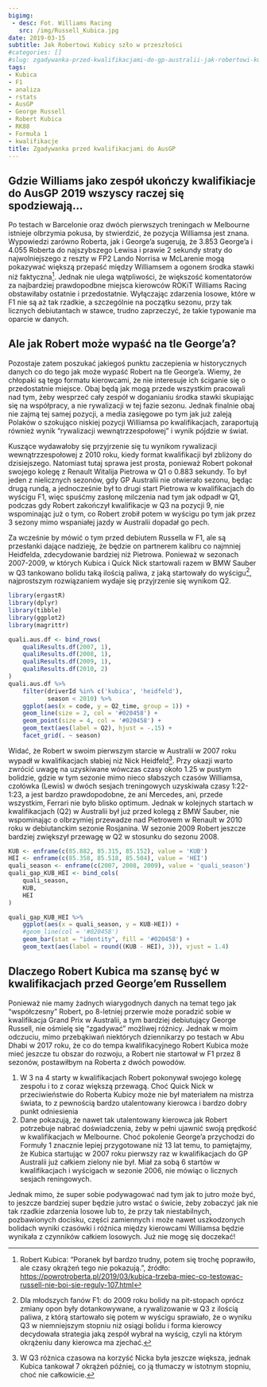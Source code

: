 ```yaml
---
bigimg:
 - desc: Fot. Williams Racing
   src: /img/Russell_Kubica.jpg
date: 2019-03-15
subtitle: Jak Robertowi Kubicy szło w przeszłości
#categories: []
#slug: zgadywanka-przed-kwalifikacjami-do-gp-australii-jak-robertowi-kubicy-szło-w-przeszłości
tags:
- Kubica
- F1
- analiza
- rstats
- AusGP
- George Russell
- Robert Kubica
- RK88
- Formuła 1
- kwalifikacje
title: Zgadywanka przed kwalifikacjami do AusGP
---
```


## Gdzie Williams jako zespół ukończy kwalifikiacje do AusGP 2019 wszyscy raczej się spodziewają...

Po testach w Barcelonie oraz dwóch pierwszych treningach w Melbourne istnieje olbrzymia pokusa, by stwierdzić, że pozycja Williamsa jest znana. Wypowiedzi zarówno Roberta, jak i George'a sugerują, że 3.853 George'a i 4.055 Roberta do najszybszego Lewisa i prawie 2 sekundy straty do najwolniejszego z reszty w FP2 Lando Norrisa w McLarenie mogą pokazywać większą przepaść między Williamsem a ogonem środka stawki niż faktyczna[^1]. Jednak nie ulega wątpliwości, że większość komentatorów za najbardziej prawdopodbne miejsca kierowców ROKiT Williams Racing obstawiłaby ostatnie i przedostatnie. Wyłączając zdarzenia losowe, które w F1 nie są aż tak rzadkie, a szczególnie na początku sezonu, przy tak licznych debiutantach w stawce, trudno zaprzeczyć, że takie typowanie ma oparcie w danych.

## Ale jak Robert może wypaść na tle George'a?

Pozostaje zatem poszukać jakiegoś punktu zaczepienia w historycznych danych co do tego jak może wypaść Robert na tle George'a. Wiemy, że chłopaki są tego formatu kierowcami, że nie interesuje ich ściganie się o przedostatnie miejsce. Obaj będą jak mogą przede wszystkim pracowali nad tym, żeby wesprzeć cały zespół w doganianiu środka stawki skupiając się na współpracy, a nie rywalizacji w tej fazie sezonu. Jednak finalnie obaj nie zajmą tej samej pozycji, a media zasięgowe po tym jak już zaleją Polaków o szokująco niskiej pozycji Williamsa po kwalifikacjach, zaraportują również wynik "rywalizacji wewnątrzzespołowej" i wynik pójdzie w świat.  

Kuszące wydawałoby się przyjrzenie się tu wynikom rywalizacji wewnątrzzespołowej z 2010 roku, kiedy format kwalifikacji był zbliżony do dzisiejszego. Natomiast tutaj sprawa jest prosta, ponieważ Robert pokonał swojego kolegę z Renault Witalija Pietrowa w Q1 o 0.883 sekundy. To był jeden z nielicznych sezonów, gdy GP Australii nie otwierało sezonu, będąc drugą rundą, a jednocześnie był to drugi start Pietrowa w kwalifikacjach do wyścigu F1, więc spuśćmy zasłonę milczenia nad tym jak odpadł w Q1, podczas gdy Robert zakończył kwalifikacje w Q3 na pozycji 9, nie wspominając już o tym, co Robert zrobił potem w wyścigu po tym jak przez 3 sezony mimo wspaniałej jazdy w Australii dopadał go pech.  

Za wcześnie by mówić o tym przed debiutem Russella w F1, ale są przesłanki dające nadzieję, że będzie on partnerem kalibru co najmniej Heidfelda, zdecydowanie bardziej niż Pietrowa. Ponieważ w sezonach 2007-2009, w których Kubica i Quick Nick startowali razem w BMW Sauber w Q3 tankowano bolidu taką ilością paliwa, z jaką startowały do wyścigu[^2], najprostszym rozwiązaniem wydaje się przyjrzenie się wynikom Q2.

```r
library(ergastR)
library(dplyr)
library(tibble)
library(ggplot2)
library(magrittr)

quali.aus.df <- bind_rows(
    qualiResults.df(2007, 1),
    qualiResults.df(2008, 1),
    qualiResults.df(2009, 1),
    qualiResults.df(2010, 2)
)
quali.aus.df %>%
    filter(driverId %in% c('kubica', 'heidfeld'),
           season < 2010) %>%
    ggplot(aes(x = code, y = Q2_time, group = 1)) +
    geom_line(size = 2, col = '#020458') +
    geom_point(size = 4, col = '#020458') +
    geom_text(aes(label = Q2), hjust = -.15) +
    facet_grid(. ~ season)
```

Widać, że Robert w swoim pierwszym starcie w Australii w 2007 roku wypadł w kwalifikacjach słabiej niż Nick Heidfeld[^3]. Przy okazji warto zwrócić uwagę na uzyskiwane wówczas czasy około 1.25 w pustym bolidzie, gdzie w tym sezonie mimo nieco słabszych czasów Williamsa, czołówka (Lewis) w dwóch sesjach treningowych uzyskiwała czasy 1:22-1:23, a jest bardzo prawdopodobne, że ani Mercedes, ani, przede wszystkim, Ferrari nie było blisko optimum. Jednak w kolejnych startach w kwalifikacjach (Q2) w Australii był już przed kolegą z BMW Sauber, nie wspominając o olbrzymiej przewadze nad Pietrowem w Renault w 2010 roku w debiutanckim sezonie Rosjanina. W sezonie 2009 Robert jeszcze bardziej zwiększył przewagę w Q2 w stosunku do sezonu 2008.


```r
KUB <- enframe(c(85.882, 85.315, 85.152), value = 'KUB')
HEI <- enframe(c(85.358, 85.518, 85.504), value = 'HEI')
quali_season <- enframe(c(2007, 2008, 2009), value = 'quali_season')
quali_gap_KUB_HEI <- bind_cols(
    quali_season,
    KUB,
    HEI
)

quali_gap_KUB_HEI %>%
    ggplot(aes(x = quali_season, y = KUB-HEI)) +
    #geom_line(col = '#020458')
    geom_bar(stat = "identity", fill = '#020458') +
    geom_text(aes(label = round((KUB - HEI), 3)), vjust = 1.4)
```

## Dlaczego Robert Kubica ma szansę być w kwalifikacjach przed George'em Russellem

Ponieważ nie mamy żadnych wiarygodnych danych na temat tego jak "współczesny" Robert, po 8-letniej przerwie może poradzić sobie w kwalifikacja Grand Prix w Australii, a tym bardziej debiutujący George Russell, nie ośmielę się "zgadywać" możliwej różnicy. Jednak w moim odczuciu, mimo przebąkiwań niektórych dziennikarzy po testach w Abu Dhabi w 2017 roku, że co do tempa kwalifikacyjnego Robert Kubica może mieć jeszcze tu obszar do rozwoju, a Robert nie startował w F1 przez 8 sezonów, postawiłbym na Roberta z dwóch powodów.

1. W 3 na 4 starty w kwalifikacjach Robert pokonywał swojego kolegę zespołu i to z coraz większą przewagą. Choć Quick Nick w przeciwieństwie do Roberta Kubicy może nie był materiałem na mistrza świata, to z pewnością bardzo utalentowany kierowca i bardzo dobry punkt odniesienia
2. Dane pokazują, że nawet tak utalentowany kierowca jak Robert potrzebuje nabrać doświadczenia, żeby w pełni ujawnić swoją prędkość w kwalifikacjach w Melbourne. Choć pokolenie George'a przychodzi do Formuły 1 znacznie lepiej przygotowane niż 13 lat temu, to pamiętajmy, że Kubica startując w 2007 roku pierwszy raz w kwalifikacjach do GP Australii już całkiem zielony nie był. Miał za sobą 6 startów w kwalifikacjach i wyścigach w sezonie 2006, nie mówiąc o licznych sesjach reningowych.  

Jednak mimo, że super sobie podywagować nad tym jak to jutro może być, to jeszcze bardziej super będzie jutro wstać o świcie, żeby zobaczyć jak nie tak rzadkie zdarzenia losowe lub to, że przy tak niestabilnych, pozbawionych docisku, części zamiennych i może nawet uszkodzonych bolidach wyniki czasówki i różnica między kierowcami Williamsa będzie wynikała z czynników całkiem losowych. Już nie mogę się doczekać!

[^1]: Robert Kubica: "Poranek był bardzo trudny, potem się trochę poprawiło, ale czasy okrążeń tego nie pokazują.", źródło: <https://powrotroberta.pl/2019/03/kubica-trzeba-miec-co-testowac-russell-nie-boi-sie-reguly-107.html>
[^2]: Dla młodszych fanów F1: do 2009 roku bolidy na pit-stopach oprócz zmiany opon były dotankowywane, a rywalizowanie w Q3 z ilością paliwa, z którą startowało się potem w wyścigu sprawiało, że o wyniku Q3 w niemniejszym stopniu niż osiągi bolidu i forma kierowcy decydowała strategia jaką zespół wybrał na wyścig, czyli na którym okrążeniu dany kierowca ma zjechać.
[^3]: W Q3 różnica czasowa na korzyść Nicka była jeszcze większa, jednak Kubica tankował 7 okrążeń później, co ją tłumaczy w istotnym stopniu, choć nie całkowicie.
